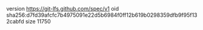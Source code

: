 version https://git-lfs.github.com/spec/v1
oid sha256:d7fd39afcfc7b4975091e22d5b6984f0ff12b619b0298359dfb9f95f132cabfd
size 11750
